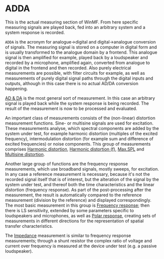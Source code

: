 # ADDA

This is the actual measuring section of WinMF. From here specific measuring signals are played back, fed into an arbitrary system and a system response is recorded.

``ADDA`` is the acronym for analogue->digital and digital->analogue conversion of signals. The measuring signal is stored on a computer in digital form and is usually transformed to the analogue domain by a frontend. This analogue signal is then amplified for example, played back by a loudspeaker and recorded by a microphone, amplified again, converted from analogue to digital in the frontend and then recorded. Also purely electrical measurements are possible, with filter circuits for example, as well as measurements of purely digital signal paths through the digital inputs and outputs, although in this case there is no actual AD/DA conversion happening.

[AD & DA](/en/help/adda/ad-da) is the most general sort of measurement. In this case an arbitrary signal is played back while the system response is being recorded. The result of the measurement is now to be processed and evaluated.

An important class of measurements consists of the (non-linear) distortion measurement functions. Sine- or multisine signals are used for excitation. These measurements analyse, which spectral components are added by the system under test, for example harmonic distortion (multiples of the excited frequency), intermodulation distortion (for example sum and difference of excited frequencies) or noise components. This group of measurements comprises [Harmonic distortion](/en/help/adda/harmonic-distortion), [Harmonic distortion (f)](/en/help/adda/harmonic-distortion-f), [Max.SPL](/en/help/adda/max-spl) and [Multisine distortion](/en/help/adda/multisine-distortion).

Another large group of functions are the frequency response measurements, which use broadband signals, mostly sweeps, for excitation. In any case a reference measurement is necessary, because it's not the recorded signal itself that is of interest, but the alteration of the signal by the system under test, and thereof both the time characteristics and the linear distortion (frequency response). As part of the post-processing after the measurement, the result is automatically compared to the reference measurement (division by the reference) and displayed correspondingly. The most basic measurement in this group is [Frequency response](/en/help/adda/frequency-response); then there is LS sensitivity, extended by some parameters specific to loudspeakers and microphones, as well as [Polar response](/en/help/adda/polar-response), creating sets of measurements in different directions for the representation of spatial transfer characteristics.

The [Impedance](/en/help/adda/impedance) measurement is similar to frequency response measurements; through a shunt resistor the complex ratio of voltage and current over frequency is measured at the device under test (e.g. a passive loudspeaker).
